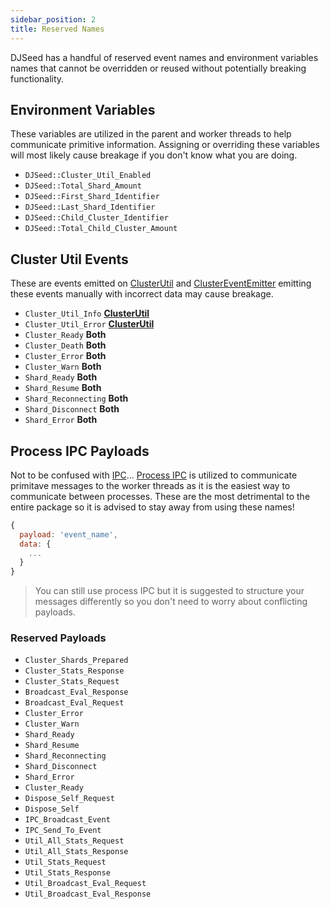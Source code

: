 ```yaml
---
sidebar_position: 2
title: Reserved Names
---
```


DJSeed has a handful of reserved event names and environment variables names that
cannot be overridden or reused without potentially breaking functionality.

## Environment Variables
These variables are utilized in the parent and worker threads to help communicate
primitive information. Assigning or overriding these variables will most likely cause breakage
if you don't know what you are doing.

- `DJSeed::Cluster_Util_Enabled`
- `DJSeed::Total_Shard_Amount`
- `DJSeed::First_Shard_Identifier`
- `DJSeed::Last_Shard_Identifier`
- `DJSeed::Child_Cluster_Identifier`
- `DJSeed::Total_Child_Cluster_Amount`

## Cluster Util Events
These are events emitted on [ClusterUtil](/docs/classes/clusterutil#events) and [ClusterEventEmitter](/docs/classes/clustereventemitter)
emitting these events manually with incorrect data may cause breakage.

- `Cluster_Util_Info` **[ClusterUtil](/docs/classes/clusterutil)**
- `Cluster_Util_Error` **[ClusterUtil](/docs/classes/clusterutil)**
- `Cluster_Ready` **Both**
- `Cluster_Death` **Both**
- `Cluster_Error` **Both**
- `Cluster_Warn` **Both**
- `Shard_Ready` **Both**
- `Shard_Resume` **Both**
- `Shard_Reconnecting` **Both**
- `Shard_Disconnect` **Both**
- `Shard_Error` **Both**

## Process IPC Payloads
Not to be confused with [IPC](/docs/classes/ipc)... [Process IPC](https://nodejs.org/api/process.html#processsendmessage-sendhandle-options-callback) is utilized to
communicate primitave messages to the worker threads as it is the easiest way to communicate between
processes. These are the most detrimental to the entire package so it is advised to stay away from using these names!


```js title="Example Process IPC Payload"
{
  payload: 'event_name',
  data: {
    ...
  }
}
```
> You can still use process IPC but it is suggested to structure your messages
differently so you don't need to worry about conflicting payloads.

### Reserved Payloads
- `Cluster_Shards_Prepared`
- `Cluster_Stats_Response`
- `Cluster_Stats_Request`
- `Broadcast_Eval_Response`
- `Broadcast_Eval_Request`
- `Cluster_Error`
- `Cluster_Warn`
- `Shard_Ready`
- `Shard_Resume`
- `Shard_Reconnecting`
- `Shard_Disconnect`
- `Shard_Error`
- `Cluster_Ready`
- `Dispose_Self_Request`
- `Dispose_Self`
- `IPC_Broadcast_Event`
- `IPC_Send_To_Event`
- `Util_All_Stats_Request`
- `Util_All_Stats_Response`
- `Util_Stats_Request`
- `Util_Stats_Response`
- `Util_Broadcast_Eval_Request`
- `Util_Broadcast_Eval_Response`